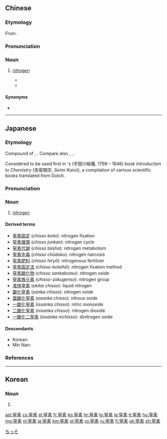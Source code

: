 ==Chinese==
{{zh-forms}}

===Etymology===
From {{etyl|ja|nan}} {{ja-r|窒素|ちっそ}}.

===Pronunciation===
{{zh-pron
|m=zhìsù
|mn=chit-sò͘/chek-sò͘
|cat=n
}}

===Noun===
{{zh-noun}}

# {{lb|zh|rare|chiefly|Taiwan|_|Min Nan}} [[nitrogen]]
#* {{zh-x|卵白{pe̍h}質，伊 ê 成分 是 炭{Thàn}素，^水素，^酸素，'''窒{Chek}素'''，伊 ê 路用 是 會{ōe} hō͘ 人 ê 身軀 得{tit}著[着] 勢{sè}力{le̍k}，也 是 hō͘ 細胞 加{ke}添 新 %ê。|Protein: its composition is carbon, hydrogen, oxygen and '''nitrogen'''; it is used to give energy to the human body and to regenerate cells.|TW|ref='''1926''', {{lang|zh|張基全}} (Tiuⁿ Ki-chôan), [http://210.240.194.97/nmtl/dadwt/thak.asp?id=513&kw=%B2%BF%AF%C0 {{lang|zh|酒佮健康}} (Chiú kap Kiān-khong)]}}
#* {{zh-x|閣再 一 款 化學 者 會{ōe} 用 空中 的 窒素 用 電氣 的 作用 予 伊 變{pìⁿ}做{chòe} 植物 的 肥料，予 一般 的 種作 較 好 收成，所以 袂{bōe} 免得 予 咱 著[着] 想 化學 佮{kap} 咱 人生 實在 有{ū} 不可 分離 密{bi̍t}接 的 關係 也 予 咱 通 知 上{Siōng}帝 賞賜 世間 人，有{ū} 智識 通 間{kan}接 創造 物 通 利益 世間。|Again, a type of chemist would use the air's '''nitrogen''' to make fertilizer for plants through electrical reaction so that ordinary farming can have better harvest. That's why it is inevitable that we think chemistry is inseparable from our lives, and it also lets use know that God gave humans knowledge to indirectly create things to benefit the world.|TW|ref='''1927''', {{lang|zh|張基全}} (Tiuⁿ Ki-chôan), [http://pojbh.lib.ntnu.edu.tw/script/artical-13350.htm {{lang|zh|一般科學之常識}} (It-poaⁿ kho-ha̍k ê siông-sek)]}}

====Synonyms====
* {{zh-l|氮}}

{{zh-cat|Chemical elements}}

----

==Japanese==
<div style="float:right;">
{{elements|N|{{ja-r|炭%素|たん%そ}}|C|{{ja-r|酸%素|さん%そ}}|O|lang=ja|sort=ちっそ}}
{{wikipedia|lang=ja}}
{{wikipedia|Nitrogen}}
</div>
{{ja-kanjitab|yomi=o|ちつ|k1=ちっ|そ}}

===Etymology===
Compound of {{com|ja|窒|素|tr1=chitsu|t1=[[obstruction]]|tr2=so|t2=[[element]]|sort=ちっそ}}, {{cal|ja|etyl lang=nl|sort=ちっそ|etyl term=stikstof|etyl t=[[nitrogen]]; [[choke]] [[stuff]]|nocap=y}}. Compare also {{cog|de|Stickstoff}}, {{cog|lb|Stéckstoff}}, {{cog|da|kvælstof}}.

Considered to be used first in {{w|Udagawa Yōan}}'s (宇田川榕菴, 1798 – 1846) book ''Introduction to Chemistry'' (舎密開宗, ''Seimi Kaisō''), a compilation of various scientific books translated from Dutch.

===Pronunciation===
{{ja-pron|yomi=kanon|ちっそ|acc=1|acc_ref=DJR}}

===Noun===
{{ja-noun|ちっそ}}

# [[nitrogen]]

====Derived terms====
{{der-top}}
* [[窒素固定]] (''chisso kotei''): nitrogen fixation
* [[窒素循環]] (''chisso junkan''): nitrogen cycle
* [[窒素代謝]] (''chisso taisha''): nitrogen metabolism
* [[窒素中毒]] (''chisso chūdoku''): nitrogen narcosis
* [[窒素肥料]] (''chisso hiryō''): nitrogenous fertilizer
* [[窒素固定法]] (''chisso-koteihō''): nitrogen fixation method
* [[窒素酸化物]] (''chisso sankabutsu''): nitrogen oxide
* [[窒素族元素]] (''chisso-zokugenso''): nitrogen group
* [[液体窒素]] (''ekitai chisso''): liquid nitrogen
* [[酸化窒素]] (''sanka chisso''): nitrogen oxide
* [[亜酸化窒素]] (''asanka chisso''): nitrous oxide
* [[一酸化窒素]] (''issanka chisso''): nitric monoxide
* [[二酸化窒素]] (''nisanka chisso''): nitrogen dioxide
* [[一酸化二窒素]] (''issanka nichisso''): dinitrogen oxide
{{der-bottom}}

====Descendants====
* Korean: {{ko-l|질소}}
* Min Nan: {{l|nan|窒素|tr=chek-sò͘, chit-sò͘}}

===References===
<references/>

[[Category:Japanese calques|ちっそ]]

----

==Korean==
{{ko-hanjatab|窒|素}}

===Noun===
{{ko-noun|rv=jilso|hangeul=질소}}

# {{hanja form of|질소|nitrogen}}

[[ast:窒素]]
[[cs:窒素]]
[[el:窒素]]
[[fr:窒素]]
[[ko:窒素]]
[[hr:窒素]]
[[lo:窒素]]
[[la:窒素]]
[[lt:窒素]]
[[hu:窒素]]
[[mg:窒素]]
[[nl:窒素]]
[[ja:窒素]]
[[km:窒素]]
[[pl:窒素]]
[[ro:窒素]]
[[ru:窒素]]
[[fi:窒素]]
[[uk:窒素]]
[[zh:窒素]]